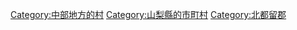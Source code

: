{{Commonscat|Kosuge, Yamanashi}}
{{Catmore}}

{{DEFAULTSORT:Kosuge}}
[[Category:中部地方的村|Category:中部地方的村]]
[[Category:山梨縣的市町村|Category:山梨縣的市町村]]
[[Category:北都留郡|Category:北都留郡]]